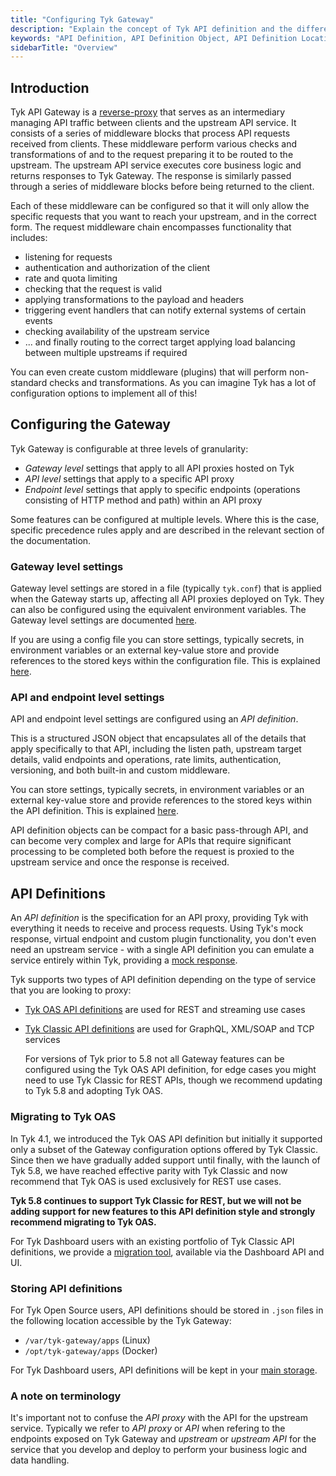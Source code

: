 ```yaml
---
title: "Configuring Tyk Gateway"
description: "Explain the concept of Tyk API definition and the different types Tyk offers"
keywords: "API Definition, API Definition Object, API Definition Location"
sidebarTitle: "Overview"
---
```


## Introduction

Tyk API Gateway is a [reverse-proxy](https://en.wikipedia.org/wiki/Reverse_proxy) that serves as an intermediary managing API traffic between clients and the upstream API service. It consists of a series of middleware blocks that process API requests received from clients. These middleware perform various checks and transformations of and to the request preparing it to be routed to the upstream. The upstream API service executes core business logic and returns responses to Tyk Gateway. The response is similarly passed through a series of middleware blocks before being returned to the client.

Each of these middleware can be configured so that it will only allow the specific requests that you want to reach your upstream, and in the correct form. The request middleware chain encompasses functionality that includes:

- listening for requests
- authentication and authorization of the client
- rate and quota limiting
- checking that the request is valid
- applying transformations to the payload and headers
- triggering event handlers that can notify external systems of certain events
- checking availability of the upstream service
- ... and finally routing to the correct target applying load balancing between multiple upstreams if required

You can even create custom middleware (plugins) that will perform non-standard checks and transformations. As you can imagine Tyk has a lot of configuration options to implement all of this!


## Configuring the Gateway

Tyk Gateway is configurable at three levels of granularity:

- *Gateway level* settings that apply to all API proxies hosted on Tyk
- *API level* settings that apply to a specific API proxy
- *Endpoint level* settings that apply to specific endpoints (operations consisting of HTTP method and path) within an API proxy

Some features can be configured at multiple levels. Where this is the case, specific precedence rules apply and are described in the relevant section of the documentation.

### Gateway level settings

Gateway level settings are stored in a file (typically `tyk.conf`) that is applied when the Gateway starts up, affecting all API proxies deployed on Tyk. They can also be configured using the equivalent environment variables. The Gateway level settings are documented [here](/tyk-oss-gateway/configuration).

If you are using a config file you can store settings, typically secrets, in environment variables or an external key-value store and provide references to the stored keys within the configuration file. This is explained [here](/tyk-configuration-reference/kv-store).

### API and endpoint level settings

API and endpoint level settings are configured using an *API definition*.

This is a structured JSON object that encapsulates all of the details that apply specifically to that API, including the listen path, upstream target details, valid endpoints and operations, rate limits, authentication, versioning, and both built-in and custom middleware.

You can store settings, typically secrets, in environment variables or an external key-value store and provide references to the stored keys within the API definition. This is explained [here](/tyk-configuration-reference/kv-store).

API definition objects can be compact for a basic pass-through API, and can become very complex and large for APIs that require significant processing to be completed both before the request is proxied to the upstream service and once the response is received.


## API Definitions

An *API definition* is the specification for an API proxy, providing Tyk with everything it needs to receive and process requests. Using Tyk's mock response, virtual endpoint and custom plugin functionality, you don't even need an upstream service - with a single API definition you can emulate a service entirely within Tyk, providing a [mock response](/api-management/traffic-transformation/mock-response).

Tyk supports two types of API definition depending on the type of service that you are looking to proxy:

- [Tyk OAS API definitions](/api-management/gateway-config-tyk-oas) are used for REST and streaming use cases
- [Tyk Classic API definitions](/api-management/gateway-config-tyk-classic) are used for GraphQL, XML/SOAP and TCP services



    <Note>
    For versions of Tyk prior to 5.8 not all Gateway features can be configured using the Tyk OAS API definition, for edge cases you might need to use Tyk Classic for REST APIs, though we recommend updating to Tyk 5.8 and adopting Tyk OAS.
    </Note>



### Migrating to Tyk OAS

In Tyk 4.1, we introduced the Tyk OAS API definition but initially it supported only a subset of the Gateway configuration options offered by Tyk Classic. Since then we have gradually added support until finally, with the launch of Tyk 5.8, we have reached effective parity with Tyk Classic and now recommend that Tyk OAS is used exclusively for REST use cases.

**Tyk 5.8 continues to support Tyk Classic for REST, but we will not be adding support for new features to this API definition style and strongly recommend migrating to Tyk OAS.**

For Tyk Dashboard users with an existing portfolio of Tyk Classic API definitions, we provide a [migration tool](/api-management/migrate-from-tyk-classic), available via the Dashboard API and UI.

### Storing API definitions

For Tyk Open Source users, API definitions should be stored in `.json` files in the following location accessible by the Tyk Gateway:
- `/var/tyk-gateway/apps` (Linux)
- `/opt/tyk-gateway/apps` (Docker)

For Tyk Dashboard users, API definitions will be kept in your [main storage](/api-management/dashboard-configuration#data-storage-solutions).

### A note on terminology

It's important not to confuse the *API proxy* with the API for the upstream service. Typically we refer to *API proxy* or *API* when refering to the endpoints exposed on Tyk Gateway and *upstream* or *upstream API* for the service that you develop and deploy to perform your business logic and data handling.


